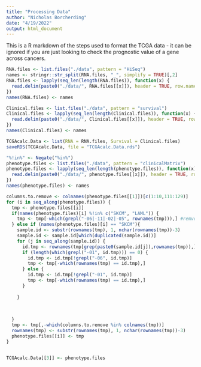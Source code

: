 ```yaml
---
title: "Processing Data"
author: "Nicholas Borcherding"
date: "4/19/2022"
output: html_document
---
```


This is a R markdown of the steps used to format the TCGA data - it can be ignored if you are just looking to check the prognostic value of a gene across cancers. 

```r
RNA.files <- list.files("./data", pattern = "HiSeq")
names <- stringr::str_split(RNA.files, "_", simplify = TRUE)[,2]
RNA.files <- lapply(seq_len(length(RNA.files)), function(x) {
  read.delim(paste0("./data/", RNA.files[[x]]), header = TRUE, row.names = 1, check.names = FALSE)
})
names(RNA.files) <- names

Clinical.files <- list.files("./data", pattern = "survival")
Clinical.files <- lapply(seq_len(length(Clinical.files)), function(x) {
  read.delim(paste0("./data/", Clinical.files[[x]]), header = TRUE, row.names = 1, check.names = FALSE)
})
names(Clinical.files) <- names

TCGAcalc.Data <- list(RNA = RNA.files, Survival = Clinical.files)
saveRDS(TCGAcalc.Data, file = "TCGAcalc.Data.rds")

"%!in%" <- Negate("%in%")
phenotype.files <- list.files("./data", pattern = "clinicalMatrix")
phenotype.files <- lapply(seq_len(length(phenotype.files)), function(x) {
  read.delim(paste0("./data/", phenotype.files[[x]]), header = TRUE, row.names = 1, check.names = FALSE)
})
names(phenotype.files) <- names

columns.to.remove <- colnames(phenotype.files[[1]])[c(1:10,111:129)]
for (i in seq_along(phenotype.files)) {
  tmp <- phenotype.files[[i]]
  if(names(phenotype.files)[i] %!in% c("SKCM", "LAML")) {
    tmp <- tmp[-which(grepl("-06|-11|-02|-05", rownames(tmp))),] #remvoing nontumor samples in all but SKCM
  } else if (names(phenotype.files)[i] == "SKCM"){
    sample.id <- substr(rownames(tmp), 1, nchar(rownames(tmp))-3)
    sample.id <- sample.id[which(duplicated(sample.id))]
    for (j in seq_along(sample.id)) {
      id.tmp <- rownames(tmp[grep(paste0(sample.id[j]),rownames(tmp)),])
      if (length(which(grepl("-01", id.tmp))) == 0) {
        id.tmp <- id.tmp[!grepl("-06", id.tmp)]
        tmp <- tmp[-which(rownames(tmp) == id.tmp),]
      } else {
        id.tmp <- id.tmp[!grepl("-01", id.tmp)]
        tmp <- tmp[-which(rownames(tmp) == id.tmp),]
      }
      
    }
    
    
    
  }
  tmp <- tmp[,-which(columns.to.remove %in% colnames(tmp))]
  rownames(tmp) <- substr(rownames(tmp), 1, nchar(rownames(tmp))-3)
  phenotype.files[[i]] <- tmp
}


TCGAcalc.Data[[3]] <- phenotype.files
```

